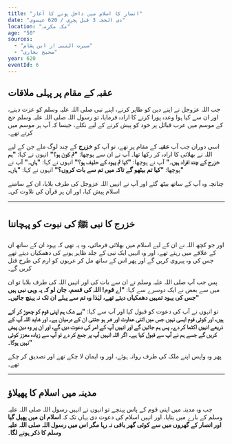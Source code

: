```yaml
---
title: "انصار کا اسلام میں داخل ہونے کا آغاز"
date: "ذی الحجہ 3 قبل ہجری / 620 عیسوی"
location: "مکہ مکرمہ"
age: "50"
sources:
  - "سیرت النبی از ابن ہشام"
  - "صحیح بخاری"
year: 620
eventId: 6
---
```


## عقبہ کے مقام پر پہلی ملاقات

جب اللہ عزوجل نے اپنے دین کو ظاہر کرنے، اپنے نبی صلی اللہ علیہ وسلم کو عزت دینے، اور ان سے کیا ہوا وعدہ پورا کرنے کا ارادہ فرمایا، تو رسول اللہ صلی اللہ علیہ وسلم حج کے موسم میں عرب قبائل پر خود کو پیش کرنے کے لیے نکلے، جیسا کہ آپ ہر موسم میں کرتے تھے۔

اسی دوران جب آپ **عقبہ** کے مقام پر تھے، تو آپ کو **خزرج** کے چند لوگ ملے جن کے لیے اللہ نے بھلائی کا ارادہ کر رکھا تھا۔ آپ نے ان سے پوچھا: **"تم کون ہو؟"** انہوں نے کہا: **"ہم خزرج کے چند افراد ہیں۔"** آپ نے پوچھا: **"کیا تم یہود کے حلیف ہو؟"** انہوں نے کہا: **"ہاں۔"** آپ نے پوچھا: **"کیا تم بیٹھو گے تاکہ میں تم سے بات کروں؟"** انہوں نے کہا: **"ہاں۔"**

چنانچہ وہ آپ کے ساتھ بیٹھ گئے اور آپ نے انہیں اللہ عزوجل کی طرف بلایا، ان کے سامنے اسلام پیش کیا، اور ان پر قرآن کی تلاوت کی۔

---

## خزرج کا نبی ﷺ کی نبوت کو پہچاننا

اور جو کچھ اللہ نے ان کے لیے اسلام میں بھلائی فرمائی، وہ یہ تھی کہ یہود ان کے ساتھ ان کے علاقے میں رہتے تھے، اور وہ انہیں ایک نبی کے جلد ظاہر ہونے کی دھمکیاں دیتے تھے جس کی وہ پیروی کریں گے اور پھر اس کے ساتھ مل کر عربوں کو ارم کی طرح قتل کریں گے۔

پس جب آپ صلی اللہ علیہ وسلم نے ان سے بات کی اور انہیں اللہ کی طرف بلایا تو ان میں سے بعض نے ایک دوسرے سے کہا: **"اے قوم! اللہ کی قسم، جان لو کہ یہ وہی نبی ہیں جس کی یہود تمہیں دھمکیاں دیتے تھے، لہٰذا وہ تم سے پہلے ان تک نہ پہنچ جائیں۔"**

تو انہوں نے آپ کی دعوت کو قبول کیا اور آپ سے کہا: **"بے شک ہم اپنی قوم کو چھوڑ کر آئے ہیں، اور کوئی قوم ایسی نہیں جس میں اتنی عداوت اور شر ہو جتنی ان کے درمیان ہے۔ اور شاید اللہ آپ کے ذریعے انہیں اکٹھا کر دے۔ پس ہم جائیں گے اور انہیں آپ کے امر کی دعوت دیں گے، اور ان پر وہ دین پیش کریں گے جسے ہم نے آپ سے قبول کیا ہے۔ اگر اللہ انہیں آپ پر جمع کر دے تو آپ سے زیادہ معزز کوئی نہیں ہوگا۔"**

پھر وہ واپس اپنے ملک کی طرف روانہ ہوئے، اور وہ ایمان لا چکے تھے اور تصدیق کر چکے تھے۔

---

## مدینہ میں اسلام کا پھیلاؤ

جب وہ مدینہ میں اپنی قوم کے پاس پہنچے تو انہوں نے انہیں رسول اللہ صلی اللہ علیہ وسلم کے بارے میں بتایا، اور انہیں اسلام کی دعوت دی یہاں تک کہ **اسلام ان میں پھیل گیا اور انصار کے گھروں میں سے کوئی گھر باقی نہ رہا مگر اس میں رسول اللہ صلی اللہ علیہ وسلم کا ذکر ہونے لگا**۔